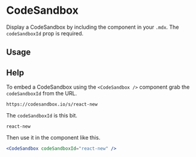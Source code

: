 

<Meta title="Components/CodeSandbox" component={CodeSandbox} />

# CodeSandbox

Display a CodeSandbox by including the component in your `.mdx`. The `codeSandboxId` prop is required.

<ArgsTable of={CodeSandbox} />

## Usage

<Canvas>
  <Story name="usage">
    <CodeSandbox codeSandboxId="react-new" />
  </Story>
</Canvas>

## Help

<Story name="help" />

To embed a CodeSandbox using the `<CodeSandbox />` component grab the `codeSandboxId` from the URL.

```
https://codesandbox.io/s/react-new
```

The `codeSandboxId` is this bit.

```
react-new
```

Then use it in the component like this.

```jsx
<CodeSandbox codeSandboxId="react-new" />
```
